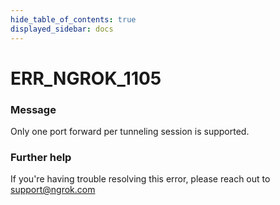 ```yaml
---
hide_table_of_contents: true
displayed_sidebar: docs
---
```



# ERR_NGROK_1105

### Message

Only one port forward per tunneling session is supported.

<ErrorDetails error="err_ngrok_1105" />

### Further help

If you're having trouble resolving this error, please reach out to [support@ngrok.com](mailto:support@ngrok.com?subject=Help%20with%20ERR_NGROK_1105)
